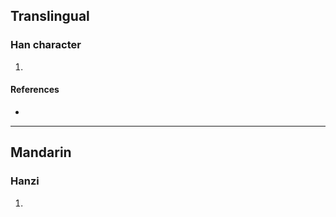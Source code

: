 {{character info/new}}
==Translingual==

===Han character===
{{Han char|rn=85|rad=水|as=12|sn=15|four=|canj=ENLM|ids=⿰氵隆}}

# {{defn|Han|sort=水12}}

====References====
* {{Han ref|kx=0645.070|dkj=18217|hdz=31733.050|uh=6F0B|ud=28427}}

----

==Mandarin==

===Hanzi===
{{cmn-hanzi|pin=[[lóng]] ([[long2]]), [[sǒng]] ([[song3]])|wg=lung<sup>2</sup>, sung<sup>3</sup>}}

# {{defn|lang=cmn|sort=水12}}